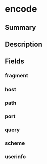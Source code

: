 
# encode

## Summary

<Tooltip components={props.components} />

## Description

<Description components={props.components} />

## Fields

### fragment

<Field0 components={props.components} />

### host

<Field1 components={props.components} />

### path

<Field2 components={props.components} />

### port

<Field3 components={props.components} />

### query

<Field4 components={props.components} />

### scheme

<Field5 components={props.components} />

### userinfo

<Field6 components={props.components} />

